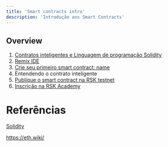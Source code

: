 ---
title: 'Smart contracts intro'
description: 'Introdução aos Smart Contracts'
---

## Overview

1. [Contratos inteligentes e Linguagem de programação Solidity](/courses/dev/02/introduction)
2. [Remix IDE](/courses/dev/02/remix)
3. [Crie seu primeiro smart contract: name](/courses/dev/02/smart-contract-name)
4. Entendendo o contrato inteligente
5. [Publique o smart contract na RSK testnet](/courses/dev/02/publish-on-rsk-testnet)
6. [Inscrição na RSK Academy](/courses/dev/02/subscribe-to-academy)

# Referências

[Solidity](https://docs.soliditylang.org/)

https://eth.wiki/
